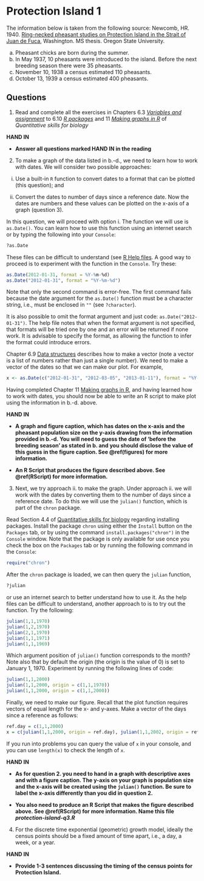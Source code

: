 # Protection Island 1

The information below is taken from the following source:
Newcomb, HR. 1940. [Ring-necked pheasant studies on Protection Island in the Strait of Juan de Fuca](https://ir.library.oregonstate.edu/concern/graduate_thesis_or_dissertations/js956j801?locale=en), Washington. MS thesis. Oregon State University.

a.	Pheasant chicks are born during the summer.
b.	In May 1937, 10 pheasants were introduced to the island. Before the next breeding season there were 35 pheasants.
c.	November 10, 1938 a census estimated 110 pheasants.
d.	October 13, 1939 a census estimated 400 pheasants.

## Questions

1. Read and complete all the exercises in Chapters 6.3 [_Variables and assignment_](https://ahurford.github.io/quantitative-training-guide/rintro.html#variables-and-assignment) to 6.10 [_R packages_](https://ahurford.github.io/quantitative-training-guide/rintro.html#r-packages) and 11 [_Making graphs in R_](https://ahurford.github.io/quantitative-training-guide/graph.html) of _Quantitative skills for biology_

<strong> HAND IN </strong>

- <strong> Answer all questions marked  HAND IN in the reading </strong>


2. To make a graph of the data listed in b.-d., we need to learn how to work with dates. We will consider two possible approaches:

i. Use a built-in `R` function to convert dates to a format that can be plotted (this question); and

ii. Convert the dates to number of days since a reference date. Now the dates are numbers and these values can be plotted on the x-axis of a graph (question 3).

In this question, we will proceed with option i. The function we will use is `as.Date()`. You can learn how to use this function using an internet search or by typing the following into your `Console`:

```r
?as.Date
```

These files can be difficult to understand (see [R Help files](https://ahurford.github.io/quantitative-training-guide/help.html#how-to-interpret-r-help-files). A good way to proceed is to experiment with the function in the `Console`. Try these:

```r
as.Date(2012-01-31, format = %Y-%m-%d)
as.Date("2012-01-31", format = "%Y-%m-%d")
```

Note that only the second command is error-free. The first command fails because the date argument for the `as.Date()` function must be a character string, i.e., must be enclosed in `""` (see `?character`).

It is also possible to omit the format argument and just code: `as.Date("2012-01-31")`. The help file notes that when the format argument is not specified, that formats will be tried one by one and an error will be returned if none work. It is advisable to specify the format, as allowing the function to infer the format could introduce errors.

Chapter 6.9 [Data structures](https://ahurford.github.io/quantitative-training-guide/rintro.html#data-structures) describes how to make a vector (note a vector is a list of numbers rather than just a single number). We need to make a vector of the dates so that we can make our plot. For example,

```r
x <- as.Date(c("2012-01-31", "2012-03-05", "2013-01-11"), format = "%Y-%m-%d")
```

Having completed Chapter 11 [Making graphs in R](https://ahurford.github.io/quantitative-training-guide/graph.html), and having learned how to work with dates, you should now be able to write an R script to make plot using the information in b.-d. above.

<strong> HAND IN </strong>

- <strong> A graph and figure caption, which has dates on the x-axis and the pheasant population size on the y-axis drawing from the information provided in b.-d. You will need to guess the date of 'before the breeding season' as stated in b. and you should disclose the value of this guess in the figure caption. See \@ref(figures) for more information. 
</strong>

- <strong> An R Script that produces the figure described above. See \@ref(RScript) for more information.
</strong>

3. Next, we try approach ii. to make the graph. Under approach ii. we will work with the dates by converting them to the number of days since a reference date. To do this we will use the `julian()` function, which is part of the `chron` package.

Read Section 4.4 of [Quantitative skills for biology](https://ahurford.github.io/quantitative-training-guide/) regarding installing packages. Install the package `chron` using either the `Install` button on the `Packages` tab, or by using the command `install.packages("chron")` in the `Console` window. Note that the package is only available for use once you check the box on the `Packages` tab or by running the following command in the `Console`:

```r
require("chron")
```

After the `chron` package is loaded, we can then query the `julian` function,

```r
?julian
```

or use an internet search to better understand how to use it. As the help files can be difficult to understand, another approach to is to try out the function. Try the following:

```r
julian(1,1,1970)
julian(1,2,1970)
julian(2,1,1970)
julian(1,1,1971)
julian(1,1,1969)
```

Which argument position of `julian()` function corresponds to the month? Note also that by default the origin (the origin is the value of 0) is set to January 1, 1970. Experiment by running the following lines of code:

```r
julian(1,1,2000)
julian(1,1,2000, origin = c(1,1,1970))
julian(1,1,2000, origin = c(1,1,2000))
```

Finally, we need to make our figure. Recall that the plot function requires vectors of equal length for the x- and y-axes. Make a vector of the days since a reference as follows:

```r
ref.day = c(1,1,2000)
x = c(julian(1,1,2000, origin = ref.day), julian(1,1,2002, origin = ref.day))
```

If you run into problems you can query the value of `x` in your console, and you can use `length(x)` to check the length of `x`.

<strong> HAND IN </strong>

- <strong> As for question 2. you need to hand in a graph with descriptive axes and with a figure caption. The y-axis on your graph is population size and the x-axis will be created using the `julian()` function. Be sure to label the x-axis differently than you did in question 2. </strong>

- <strong> You also need to produce an R Script that makes the figure described above. See \@ref(RScript) for more information. Name this file _protection-island-q3.R_
</strong>

4.	For the discrete time exponential (geometric) growth model, ideally the census points should be a fixed amount of time apart, i.e., a day, a week, or a year.

<strong> HAND IN </strong>

- <strong>Provide 1-3 sentences discussing the timing of the census points for Protection Island.
</strong>
